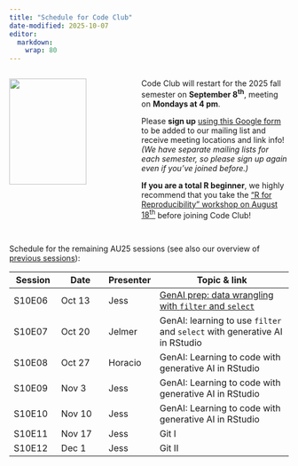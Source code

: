 ```yaml
---
title: "Schedule for Code Club"
date-modified: 2025-10-07
editor: 
  markdown: 
    wrap: 80
---
```


::::: columns
::: {.column width="45%"}
![](img/codeclub_logo.png){fig-align="center" width="80%"}
:::

::: {.column width="55%"}
Code Club will restart for the 2025 fall semester on **September 8^th^**,
meeting on **Mondays at 4 pm**.

Please **sign up** [using this Google form](https://forms.gle/eYkMvmJShrcANUrt5)
to be added to our mailing list and receive meeting locations and link info!
*(We have separate mailing lists for each semester, so please sign up again even
if you've joined before.)*

**If you are a total R beginner**, we highly recommend that you take the ["R for
Reproducibility" workshop on August 18^th^](../posts/ZZ_2025-08_workshop/)
before joining Code Club!

<hr style="height:1pt; visibility:hidden;" />
:::
:::::

Schedule for the remaining AU25 sessions (see also our overview of [previous sessions](./previous.qmd)):

| Session | Date   | Presenter | Topic & link                                               |
|--------------|--------------|--------------|----------------------------------------|
| S10E06  | Oct 13 | Jess      | [GenAI prep: data wrangling with `filter` and `select` ](../posts/S10E06_ai_filter-select-basics_01)                      |
| S10E07  | Oct 20 | Jelmer    | GenAI: learning to use `filter` and `select` with generative AI in RStudio |
| S10E08  | Oct 27 | Horacio   | GenAI: Learning to code with generative AI in RStudio          |
| S10E09  | Nov 3  | Jess      | GenAI: Learning to code with generative AI in RStudio           |
| S10E10  | Nov 10 | Jess      | GenAI: Learning to code with generative AI in RStudio            |
| S10E11  | Nov 17 | Jess      | Git I                                                      |
| S10E12  | Dec 1  | Jess      | Git II                                                     |
